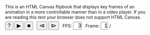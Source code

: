 <!--
 Copyright (C) 2019 Brodie Gaslam
 
 This file is part of the website "www.brodieg.com"
 
 This program is free software: you can redistribute it and/or modify
 it under the terms of the GNU General Public License as published by
 the Free Software Foundation, either version 2 of the License, or
 (at your option) any later version.
 
 This program is distributed in the hope that it will be useful,
 but WITHOUT ANY WARRANTY; without even the implied warranty of
 MERCHANTABILITY or FITNESS FOR A PARTICULAR PURPOSE.  See the
 GNU General Public License for more details.
 
 Go to <https://www.r-project.org/Licenses/GPL-2> for a copy of the license.
-->
<!--
- Instructions -
In order to use set the following global variables:

var fps_def = 3;   // default frames per second for play
var img_n = 6;     // number of images in flipbook
var end_delay = 1; // frames to repeat at end
var img_dir =      // location of flipbook images
  '/post/2019-01-11-reverse-polish-notation-parsing-in-r_files/flipbook';

Images must be in `img_dir` and be named in this format:

img-001.png

Failure to set the folder or file names properly will result in errors like
"NS_ERROR_NOT_AVAILABLE" (firefox).

First file is 001, and its naturalWidth and naturalHeight will set the size of
the HTML canvas element the images are drawn in.

- To Dos -

* Research more into whether something like this already exists.
* Package this into closure/object to avoid namespace issues / allow multiple
  instances.
* Javascript availability fallback
* SVG buttons.
* Better fall-back / a11y.
* Better image zoon in.
* Frame browsing.
* And picking.
* And juxtaposition.
* Progress strip.

-->

<div id='bg-flipbook-images' style='display: none'></div>
<div style='margin: auto; display: block; width: 95%;'>
<canvas
  id='bg-flipbook-flipbook'
  style='width: 100%; display: block;'
  title='Click to step forward, shift+click to step backwards.'
>
This is an HTML Canvas flipbook that displays key frames of an animation in a
more controllable manner than in a video player.  If you are reading this text
your browser does not support HTML Canvas.
</canvas>
<p style='margin-top: 5px; margin-bottom: 25px;'>
  <input
    id='bg-flipbook-help' type='button' value='?' style='font-size: 18px;'
    title='Display help overlay'
  />
  <input
    id='bg-flipbook-play' type='button' value='&#x25b6;' style='font-size: 18px;'
    title='Play/Pause'
  />
  <input
    id='bg-flipbook-stop' type='button' value='&#x25a0;' style='font-size: 18px;'
    title='Stop and Reset'
  />
  &nbsp;
  <input
    id='bg-flipbook-step-b' type='button' value='&#10703;' style='font-size: 18px;'
    title='Step Backwards'
  />
  <input
    id='bg-flipbook-step-f' type='button' value='&#10704;' style='font-size: 18px;'
    title='Step Forwards'
  />
  &nbsp;
  FPS:
  <input
    id='bg-flipbook-fps' type='text'
    style='width: 3ex; font-size: 18px; text-align: right; min-height: 0;
    line-height: 1; padding: 0;'
    title='Set Playback Rate' value=3
  />
  &nbsp;
  Frame:
  <input
    id='bg-flipbook-frame'
    type='text'
    style='width: 2.5ex; font-size: 18px; text-align: right; min-height: 0;
    line-height: 1; padding: 0;'
    value=1
    title='Jump to frame #'
  /> / <span id='bg-flipbook-frame-n'></span>
</p>
</div>
<script type='text/javascript'>
// - Globals -------------------------------------------------------------------

var playing = false;
var pad = "000";
var img_active = 1;
var fps_last = fps_def;
var interval;
var flipbook_init = false;
var flipbook_help_active = false;

var flipbook = document.getElementById('bg-flipbook-flipbook');
var imgs = document.getElementById('bg-flipbook-images');
var play = document.getElementById('bg-flipbook-play');
var help = document.getElementById('bg-flipbook-help');
var stepf = document.getElementById('bg-flipbook-step-f');
var stepb = document.getElementById('bg-flipbook-step-b');
var fps = document.getElementById('bg-flipbook-fps');
var frame = document.getElementById('bg-flipbook-frame');
var stop = document.getElementById('bg-flipbook-stop');
var frame_n = document.getElementById('bg-flipbook-frame-n');

frame_n.innerHTML = img_n;
fps.value = fps_last;
if(!isNaN(parseInt(frame.value))) {img_active = parseInt(frame.value);};

// - Load Images ---------------------------------------------------------------

for(i = 0; i <= img_n; i++) {
  var img = document.createElement("img");
  var img_n_str = "" + (i + 1);
  var img_file = pad.substring(0, pad.length - img_n_str.length) + img_n_str;
  var img_src = img_dir + '/img-' + img_file + '.png'

  img.src = img_src;
  imgs.append(img);
}

// - Funs ----------------------------------------------------------------------

function fps_read() {
  var val = parseFloat(fps.value);
  if(isNaN(val) || val < 0) val = fps_last;
  fps_last = val;
  return val;
}
interval = 1/fps_read() * 1000;

var ctx = flipbook.getContext("2d");
if(ctx) {
  var intervalID = 0;

  function draw() {
    frame.value = img_active;
    if(!flipbook_init) {
      flipbook.width = imgs.children[0].naturalWidth;
      flipbook.height = imgs.children[0].naturalHeight;
    }
    ctx.drawImage(
      imgs.children[img_active - 1], 0, 0, flipbook.width, flipbook.height
    );
  }
  /*
  Help overlay
  */
  function draw_help() {
    console.log('Draw Help');
    var font_size = flipbook.width / 25;
    pause_flip();
    draw();
    ctx.fillStyle = 'rgb(0, 0, 0, .7)';
    ctx.fillRect(0, 0, flipbook.width, flipbook.height)
    ctx.fillStyle = 'white'
    ctx.font = font_size + 'px serif';
    var th = ctx.measureText('M').width * 1.1;
    var xoff = flipbook.width * .1
    var yoff = flipbook.height * .1
    var text = [
      "This is a flipbook.  You can press '\u25b6' to cycle",
      "through frames, but it is really intended for you to",
      "step through them:",
      "",
      "* Click in frame to step forward",
      "* Shift + click in frame to step backwards",
      "* Or use the controls below"
    ]
    /* figure out center point to put the text in */

    var text_max_width = 0;
    for(i = 0; i < text.length; i++) {
      if(text_max_width < ctx.measureText(text[i]).width) {
        text_max_width = ctx.measureText(text[i]).width;
      }
    }
    var text_tot_height = th * text.length;
    var xstart = (flipbook.width - text_max_width) / 2;
    var ystart = (flipbook.height - text_tot_height) / 2 + th;

    for(i = 0; i < text.length; i++) {
      ctx.fillText(text[i], xstart, ystart + th * i);
    }
    flipbook_help_active = true;
  }
  function pause_flip() {
    playing = false;
    console.log('pause clear interval');
    clearInterval(intervalID);
  }
  function step_f_int() {
    if(img_active == img_n) {img_active = 1} else {img_active += 1;}
  }
  function step_b_int() {
    if(img_active == 1) {img_active = img_n} else {img_active -= 1;}
  };
  function change_frame(dir) {
    console.log('change frame ' + dir + ' help act ' + flipbook_help_active);
    if(!flipbook_help_active) {
      if(dir > 0) step_f_int(); else step_b_int();
      draw();
    } else if(flipbook_help_active) {
      help_clear();
    }
  }
  function step(dir) {
    pause_flip();
    change_frame(dir);
  }
  function step_f() {step(1);}
  function step_b() {step(-1);}
  function step_click(e) {
    pause_flip();
    if(e.shiftKey) {step_b();} else {step_f();}
  }
  // automated stepping, pauses at end
  function step_auto() {
    console.log('stepping ', img_active);
    if(img_active == img_n) {
      // delay at end
      pause_flip();
      setTimeout(
        function() {
          console.log('end image');
          change_frame(1);
          pause_flip();
          resume_all();
        },
        end_delay * interval
      );
    } else {
      change_frame(1);
    }
  }
  /*
  Intended to be triggered by the play button
  */
  function play_all() {
    if(playing) {
      pause_flip();
      return null;
    }
    clearInterval(intervalID);
    step_f();  // always immediately advance
    intervalID = setInterval(step_auto, interval);
    playing = true;
  }
  /*
  Restart when looping
  */
  function resume_all() {
    clearInterval(intervalID);
    intervalID = setInterval(step_auto, interval);
    playing = true;
  }
  function help_clear() {
    if(flipbook_help_active) {
      flipbook_help_active = false;
      draw();
    }
  }
  // - Handlers ------------------------------------------------------------------

  flipbook.addEventListener("click", step_click);
  stepf.addEventListener("mouseup", step_f);
  stepb.addEventListener("mouseup", step_b);
  play.addEventListener("mouseup", play_all);
  help.addEventListener("mouseup", draw_help);
  stop.addEventListener("mouseup", function(e) {
    pause_flip();
    img_active = 1;
    draw();
  });
  // FPS
  fps.addEventListener("input", function(e) {
    interval = 1/fps_read() * 1000;
    pause_flip();
    play_all();
  });
  // Frame
  frame.addEventListener("input", function(e) {
    var frame_val = parseInt(frame.value)
    if(
      (isNaN(frame_val) || frame_val < 1 || frame_val >= img_n) ||
      frame_val == img_active
    ) {return;}
    img_active = frame_val;
    pause_flip();
    draw();
  });
  window.addEventListener("load", 
    function() {
      draw();
      draw_help();
      flipbook_init=true;
    }
  );

}
</script>

